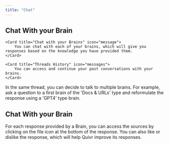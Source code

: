 ```yaml
---
title: "Chat"
---
```


## Chat With your Brain

<CardGroup cols={2}>

    <Card title="Chat with your Brains" icon="message">
        You can chat with each of your brains, which will give you responses based on the knowledge you have provided them.
    </Card>

    <Card title="Threads History" icon="messages">
        You can access and continue your past conversations with your brains.
    </Card>

</CardGroup>

<Tip>
  In the same thread, you can decide to talk to multiple brains. For example,
  ask a question to a first brain of the 'Docs & URLs' type and reformulate the
  response using a 'GPT4' type brain.
</Tip>

## Chat With your Brain

For each response provided by a Brain, you can access the sources by clicking on the file icon at the bottom of the response. You can also like or dislike the response, which will help Quivr improve its responses.

<Snippet file="commercial.mdx" />
